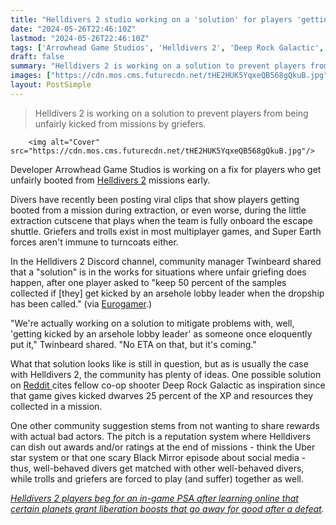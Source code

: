 ```yaml
---
title: "Helldivers 2 studio working on a 'solution' for players 'getting kicked by an a**ehole lobby leader' before getting mission rewards"
date: "2024-05-26T22:46:10Z"
lastmod: "2024-05-26T22:46:10Z"
tags: ['Arrowhead Game Studios', 'Helldivers 2', 'Deep Rock Galactic', 'Uber', 'Black Mirror']
draft: false
summary: "Helldivers 2 is working on a solution to prevent players from being unfairly kicked from missions by griefers."
images: ["https://cdn.mos.cms.futurecdn.net/tHE2HUK5YqxeQB568gQkuB.jpg"]
layout: PostSimple
---
```

> Helldivers 2 is working on a solution to prevent players from being unfairly kicked from missions by griefers.


        <img alt="Cover" src="https://cdn.mos.cms.futurecdn.net/tHE2HUK5YqxeQB568gQkuB.jpg"/>
        
Developer Arrowhead Game Studios is working on a fix for players who get unfairly booted from [Helldivers 2](https://www.gamesradar.com/helldivers-2-guide/) missions early.

Divers have recently been posting viral clips that show players getting booted from a mission during extraction, or even worse, during the little extraction cutscene that plays when the team is fully onboard the escape shuttle. Griefers and trolls exist in most multiplayer games, and Super Earth forces aren't immune to turncoats either. 

In the Helldivers 2 Discord channel, community manager Twinbeard shared that a "solution" is in the works for situations where unfair griefing does happen, after one player asked to "keep 50 percent of the samples collected if [they] get kicked by an arsehole lobby leader when the dropship has been called." (via [Eurogamer](https://www.eurogamer.net/helldivers-2-is-working-on-a-solution-for-griefing-lobby-leaders-who-kick-teammates-before-the-mission-ends).)  

"We're actually working on a solution to mitigate problems with, well, 'getting kicked by an arsehole lobby leader' as someone once eloquently put it," Twinbeard shared. "No ETA on that, but it's coming."

What that solution looks like is still in question, but as is usually the case with Helldivers 2, the community has plenty of ideas. One possible solution on [Reddit ](https://www.reddit.com/r/Helldivers/comments/1cckeer/potential_solution_to_solve_getting_kicked/?utm_source=embedv2&utm_medium=post_embed&utm_content=whitespace&embed_host_url=https://www.eurogamer.net/helldivers-2-is-working-on-a-solution-for-griefing-lobby-leaders-who-kick-teammates-before-the-mission-ends)cites fellow co-op shooter Deep Rock Galactic as inspiration since that game gives kicked dwarves 25 percent of the XP and resources they collected in a mission.

One other community suggestion stems from not wanting to share rewards with actual bad actors. The pitch is a reputation system where Helldivers can dish out awards and/or ratings at the end of missions - think the Uber star system or that one scary Black Mirror episode about social media - thus, well-behaved divers get matched with other well-behaved divers, while trolls and griefers are forced to play (and suffer) together as well.

[<em>Helldivers 2 players beg for an in-game PSA after learning online that certain planets grant liberation boosts that go away for good after a defeat</em>](https://www.gamesradar.com/games/third-person-shooter/helldivers-2-players-beg-for-an-in-game-psa-after-learning-online-that-certain-planets-grant-liberation-boosts-that-go-away-for-good-after-a-defeat/)*.*
        